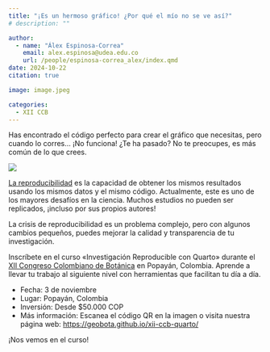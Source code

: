 ```yaml
---
title: "¡Es un hermoso gráfico! ¿Por qué el mío no se ve así?"
# description: ""

author: 
  - name: "Álex Espinosa-Correa"
    email: alex.espinosa@udea.edu.co
    url: /people/espinosa-correa_alex/index.qmd
date: 2024-10-22
citation: true

image: image.jpeg

categories:
  - XII CCB
---
```


Has encontrado el código perfecto para crear el gráfico que necesitas, pero cuando lo corres… ¡No funciona! ¿Te ha pasado? No te preocupes, es más común de lo que crees.

![](image.jpeg){fig-align="center" fig-alt="Imagen promocional para el curso «Investigación Reproducible con Quarto», que se llevará a cabo el 3 de noviembre en Popayán, Colombia, durante el XII Congreso Colombiano de Botánica. En la parte superior aparecen los logos de diferentes herramientas científicas como Julia, Python, R, Jupyter, RStudio, y Quarto, junto con un código QR que enlaza geobota.github.io. En la parte inferior, sobre un fondo amarllio, aparece: «INVESTIGACIÓN REPRODUCIBLE CON QUARTO. Popayán, Colombia. Noviembre 3. Desde $50.000 COP. ¿Has intentado (re)utilizar un script para analizar tus datos sin éxito? ¡Descubre cómo hacerlo inscribiéndote en nuestro curso!». En la parte inferior aparecen los logos de las instituciones organizadoras."}

[La reproducibilidad](../2024-08-27_xii-ccb/) es la capacidad de obtener los mismos resultados usando los mismos datos y el mismo código. Actualmente, este es uno de los mayores desafíos en la ciencia. Muchos estudios no pueden ser replicados, ¡incluso por sus propios autores!

La crisis de reproducibilidad es un problema complejo, pero con algunos cambios pequeños, puedes mejorar la calidad y transparencia de tu investigación.

Inscríbete en el curso «Investigación Reproducible con Quarto» durante el [XII Congreso Colombiano de Botánica](https://congresobotanica.org) en Popayán, Colombia. Aprende a llevar tu trabajo al siguiente nivel con herramientas que facilitan tu día a día.

-   Fecha: 3 de noviembre
-   Lugar: Popayán, Colombia
-   Inversión: Desde $50.000 COP
-   Más información: Escanea el código QR en la imagen o visita nuestra página web: <https://geobota.github.io/xii-ccb-quarto/>

¡Nos vemos en el curso!
